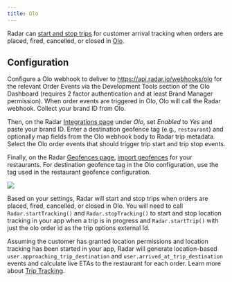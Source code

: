 ```yaml
---
title: Olo
---
```


Radar can [start and stop trips](/trip-tracking) for customer arrival tracking when orders are placed, fired, cancelled, or closed in [Olo](https://www.olo.com).

## Configuration

Configure a Olo webhook to deliver to https://api.radar.io/webhooks/olo for the relevant Order Events via the Development Tools section of the Olo Dashboard (requires 2 factor authentication and at least Brand Manager permission). When order events are triggered in Olo, Olo will call the Radar webhook. Collect your brand ID from Olo.

Then, on the Radar [Integrations page](https://radar.io/dashboard/integrations) under *Olo*, set *Enabled* to *Yes* and paste your brand ID. Enter a destination geofence tag (e.g., `restaurant`) and optionally map fields from the Olo webhook body to Radar trip metadata. Select the Olo order events that should trigger trip start and trip stop events.

Finally, on the Radar [Geofences page](https://radar.io/dashboard/geofences), [import geofences](/geofences) for your restaurants. For destination geofence tag in the Olo configuration, use the tag used in the restaurant geofence configuration.

<img src="https://radar.io/static/image/integrations/olo_webhook_configuration.png" className="large" />

Based on your settings, Radar will start and stop trips when orders are placed, fired, cancelled, or closed in Olo. You will need to call `Radar.startTracking()` and `Radar.stopTracking()` to start and stop location tracking in your app when a trip is in progress and `Radar.startTrip()` with just the olo order id as the trip options external Id.

Assuming the customer has granted location permissions and location tracking has been started in your app, Radar will generate location-based `user.approaching_trip_destination` and `user.arrived_at_trip_destination` events and calculate live ETAs to the restaurant for each order. Learn more about [Trip Tracking](/trip-tracking).
